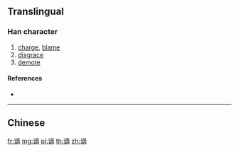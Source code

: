 {{character info/new}}
{{also|謫}}
==Translingual==

===Han character===
{{Han char|rn=149|rad=讠|as=11|sn=13|four=|canj=IVYCB}}

# [[charge]], [[blame]]
# [[disgrace]]
# [[demote]]

====References====
* {{Han ref|kx=1188.181|hdz=64014.130|uh=8C2A|ud=35882}}

----

==Chinese==
{{zh-see|謫}}

[[fr:谪]]
[[mg:谪]]
[[pl:谪]]
[[th:谪]]
[[zh:谪]]
